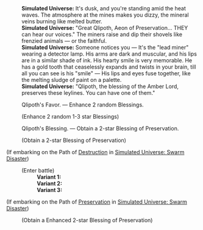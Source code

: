 {{Dialogue Start}}
:'''Simulated Universe:''' It's dusk, and you're standing amid the heat waves. The atmosphere at the mines makes you dizzy, the mineral veins burning like melted butter.
:'''Simulated Universe:''' "Great Qlipoth, Aeon of Preservation... THEY can hear our voices." The miners raise and dip their shovels like frenzied animals &mdash; or the faithful.
:'''Simulated Universe:''' Someone notices you &mdash; It's the "lead miner" wearing a detector lamp. His arms are dark and muscular, and his lips are in a similar shade of ink. His hearty smile is very memorable. He has a gold tooth that ceaselessly expands and twists in your brain, till all you can see is his "smile" &mdash; His lips and eyes fuse together, like the melting sludge of paint on a palette.
:'''Simulated Universe:''' "Qlipoth, the blessing of the Amber Lord, preserves these leylines. You can have one of them."
:{{DIcon|Star}} Qlipoth's Favor. &mdash; Enhance 2 random Blessings.
:;(Enhance 2 random 1-3 star Blessings)
:{{DIcon|Star}} Qlipoth's Blessing. &mdash; Obtain a 2-star Blessing of Preservation.
:;(Obtain a 2-star Blessing of Preservation)
;(If embarking on the Path of [[Simulated Universe: Swarm Disaster/Paths#Destruction|Destruction]] in [[Simulated Universe: Swarm Disaster]])
:{{SU Special Dialogue|Destruction|Fight with the lead miner and grab the stuff!|Enter 1 battle. Obtain 2 random Blessings of Destruction.}}
:;(Enter battle)
::'''Variant 1:''' {{Enemy List|Voidranger: Reaver*2/-25% HP; Voidranger: Trampler*1/-25% HP}}
::'''Variant 2:''' {{Enemy List|Aurumaton Gatekeeper*1/-25% HP}}
::'''Variant 3:''' {{Enemy List|Everwinter Shadewalker*2/-25% HP; Guardian Shadow*1/-25% HP}}
;(If embarking on the Path of [[Simulated Universe: Swarm Disaster/Paths#Preservation|Preservation]] in [[Simulated Universe: Swarm Disaster]])
:{{SU Special Dialogue|Preservation|Dedicate to the Amber Lord.|Obtain one Enhanced 2-star Blessing of Preservation.}}
:;(Obtain a Enhanced 2-star Blessing of Preservation)
{{Dialogue End}}